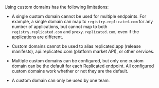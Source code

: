 Using custom domains has the following limitations:

- A single custom domain cannot be used for multiple endpoints. For example, a single domain can map to `registry.replicated.com` for any number of applications, but cannot map to both `registry.replicated.com` and `proxy.replicated.com`, even if the applications are different.

- Custom domains cannot be used to alias replicated.app (release manifests), api.replicated.com (platform market API), or other services.

- Multiple custom domains can be configured, but only one custom domain can be the default for each Replicated endpoint. All configured custom domains work whether or not they are the default.

- A custom domain can only be used by one team.